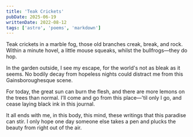 ```yaml
---
title: 'Teak Crickets'
pubDate: 2025-06-19
writtenDate: 2022-08-12
tags: ['astro', 'poems', 'markdown']
---
```


Teak crickets in a marble fog,
those old branches creak, break, and rock.
Within a minute hovel, a little mouse squeaks,
whilst the bullfrogs—they do hop.

In the garden outside, I see my escape,
for the world's not as bleak as it seems.
No bodily decay from hopeless nights
could distract me from this Gainsboroughesque scene.

For today, the great sun can burn the flesh,
and there are more lemons on the trees than normal.
I’ll come and go from this place—'til only I go,
and cease laying black ink in this journal.

It all ends with me, in this body, this mind,
these writings that this paradise can stir.
I only hope one day someone else takes a pen
and plucks the beauty from right out of the air.
